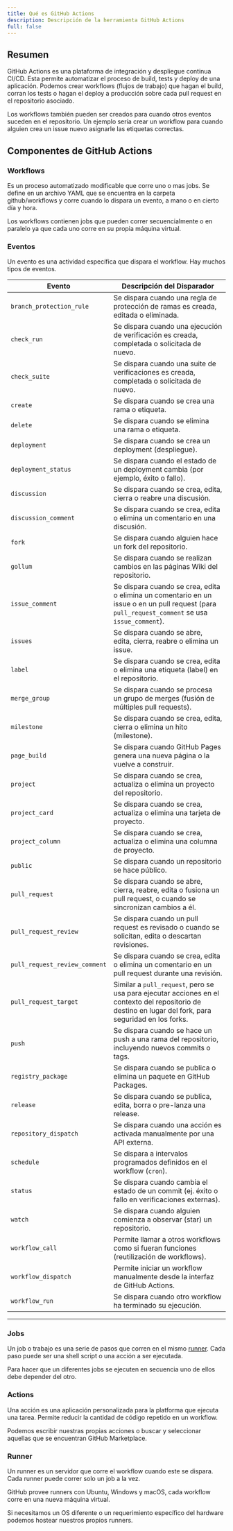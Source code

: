 ```yaml
---
title: Qué es GitHub Actions
description: Descripción de la herramienta GitHub Actions
full: false
---
```


## Resumen

GitHub Actions es una plataforma de integración y despliegue continua CI/CD. Esta permite automatizar el proceso de build, tests y deploy de una aplicación. Podemos crear workflows (flujos de trabajo) que hagan el build, corran los tests o hagan el deploy a producción sobre cada pull request en el repositorio asociado.

Los workflows también pueden ser creados para cuando otros eventos suceden en el repositorio. Un ejemplo sería crear un workflow para cuando alguien crea un issue nuevo asignarle las etiquetas correctas.

## Componentes de GitHub Actions

### Workflows

Es un proceso automatizado modificable que corre uno o mas jobs. Se define en un archivo YAML que se encuentra en la carpeta github/workflows y corre cuando lo dispara un evento, a mano o en cierto día y hora. 

Los workflows contienen jobs que pueden correr secuencialmente o en paralelo ya que cada uno corre en su propia máquina virtual.

### Eventos

Un evento es una actividad específica que dispara el workflow. Hay muchos tipos de eventos.

| **Evento**                    | **Descripción del Disparador**                                                                                                                                              |
|-------------------------------|-----------------------------------------------------------------------------------------------------------------------------------------------------------------------------|
| `branch_protection_rule`       | Se dispara cuando una regla de protección de ramas es creada, editada o eliminada.                                                                                           |
| `check_run`                    | Se dispara cuando una ejecución de verificación es creada, completada o solicitada de nuevo.                                                                                 |
| `check_suite`                  | Se dispara cuando una suite de verificaciones es creada, completada o solicitada de nuevo.                                                                                   |
| `create`                       | Se dispara cuando se crea una rama o etiqueta.                                                                                                                              |
| `delete`                       | Se dispara cuando se elimina una rama o etiqueta.                                                                                                                           |
| `deployment`                   | Se dispara cuando se crea un deployment (despliegue).                                                                                                                       |
| `deployment_status`            | Se dispara cuando el estado de un deployment cambia (por ejemplo, éxito o fallo).                                                                                           |
| `discussion`                   | Se dispara cuando se crea, edita, cierra o reabre una discusión.                                                                                                            |
| `discussion_comment`           | Se dispara cuando se crea, edita o elimina un comentario en una discusión.                                                                                                  |
| `fork`                         | Se dispara cuando alguien hace un fork del repositorio.                                                                                                                     |
| `gollum`                       | Se dispara cuando se realizan cambios en las páginas Wiki del repositorio.                                                                                                  |
| `issue_comment`                | Se dispara cuando se crea, edita o elimina un comentario en un issue o en un pull request (para `pull_request_comment` se usa `issue_comment`).                              |
| `issues`                       | Se dispara cuando se abre, edita, cierra, reabre o elimina un issue.                                                                                                        |
| `label`                        | Se dispara cuando se crea, edita o elimina una etiqueta (label) en el repositorio.                                                                                           |
| `merge_group`                  | Se dispara cuando se procesa un grupo de merges (fusión de múltiples pull requests).                                                                                         |
| `milestone`                    | Se dispara cuando se crea, edita, cierra o elimina un hito (milestone).                                                                                                     |
| `page_build`                   | Se dispara cuando GitHub Pages genera una nueva página o la vuelve a construir.                                                                                             |
| `project`                      | Se dispara cuando se crea, actualiza o elimina un proyecto del repositorio.                                                                                                 |
| `project_card`                 | Se dispara cuando se crea, actualiza o elimina una tarjeta de proyecto.                                                                                                     |
| `project_column`               | Se dispara cuando se crea, actualiza o elimina una columna de proyecto.                                                                                                     |
| `public`                       | Se dispara cuando un repositorio se hace público.                                                                                                                           |
| `pull_request`                 | Se dispara cuando se abre, cierra, reabre, edita o fusiona un pull request, o cuando se sincronizan cambios a él.                                                            |
| `pull_request_review`          | Se dispara cuando un pull request es revisado o cuando se solicitan, edita o descartan revisiones.                                                                           |
| `pull_request_review_comment`  | Se dispara cuando se crea, edita o elimina un comentario en un pull request durante una revisión.                                                                            |
| `pull_request_target`          | Similar a `pull_request`, pero se usa para ejecutar acciones en el contexto del repositorio de destino en lugar del fork, para seguridad en los forks.                        |
| `push`                         | Se dispara cuando se hace un push a una rama del repositorio, incluyendo nuevos commits o tags.                                                                              |
| `registry_package`             | Se dispara cuando se publica o elimina un paquete en GitHub Packages.                                                                                                       |
| `release`                      | Se dispara cuando se publica, edita, borra o pre-lanza una release.                                                                                                         |
| `repository_dispatch`          | Se dispara cuando una acción es activada manualmente por una API externa.                                                                                                   |
| `schedule`                     | Se dispara a intervalos programados definidos en el workflow (`cron`).                                                                                                      |
| `status`                       | Se dispara cuando cambia el estado de un commit (ej. éxito o fallo en verificaciones externas).                                                                              |
| `watch`                        | Se dispara cuando alguien comienza a observar (star) un repositorio.                                                                                                        |
| `workflow_call`                | Permite llamar a otros workflows como si fueran funciones (reutilización de workflows).                                                                                      |
| `workflow_dispatch`            | Permite iniciar un workflow manualmente desde la interfaz de GitHub Actions.                                                                                                |
| `workflow_run`                 | Se dispara cuando otro workflow ha terminado su ejecución.                                                                                                                  |

---

### Jobs

Un job o trabajo es una serie de pasos que corren en el mismo [runner](#runner). Cada paso puede ser una shell script o una acción a ser ejecutada.

Para hacer que un diferentes jobs se ejecuten en secuencia uno de ellos debe depender del otro.

### Actions

Una acción es una aplicación personalizada para la platforma que ejecuta una tarea. Permite reducir la cantidad de código repetido en un workflow.

Podemos escribir nuestras propias acciones o buscar y seleccionar aquellas que se encuentran GitHub Marketplace.

### Runner

Un runner es un servidor que corre el workflow cuando este se dispara. Cada runner puede correr solo un job a la vez.

GitHub provee runners con Ubuntu, Windows y  macOS, cada workflow corre en una nueva máquina virtual.

Si necesitamos un OS diferente o un requerimiento específico del hardware podemos hostear nuestros propios runners.

